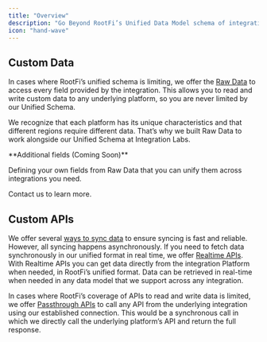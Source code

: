 ```yaml
---
title: "Overview"
description: "Go Beyond RootFi’s Unified Data Model schema of integrations to get full control over any data exposed by the integration."
icon: "hand-wave"
---
```


## Custom Data

In cases where RootFi’s unified schema is limiting, we offer the [Raw Data](/documentation/concepts/supplemental-data/raw-data) to access every field provided by the integration. This allows you to read and write custom data to any underlying platform, so you are never limited by our Unified Schema.

We recognize that each platform has its unique characteristics and that different regions require different data. That’s why we built Raw Data to work alongside our Unified Schema at Integration Labs.

<Info>
**Additional fields (Coming Soon)**

Defining your own fields from Raw Data that you can unify them across integrations you need.

Contact us to learn more.

</Info>

## Custom APIs

We offer several [ways to sync data](/documentation/concepts/sync-data/ways-to-sync) to ensure syncing is fast and reliable. However, all syncing happens asynchronously. If you need to fetch data synchronously in our unified format in real time, we offer [Realtime APIs](/documentation/concepts/supplemental-data/realtime-api). With Realtime APIs you can get data directly from the integration Platform when needed, in RootFi’s unified format. Data can be retrieved in real-time when needed in any data model that we support across any integration.

In cases where RootFi’s coverage of APIs to read and write data is limited, we offer [Passthrough APIs](/documentation/concepts/supplemental-data/passthrough-api) to call any API from the underlying integration using our established connection. This would be a synchronous call in which we directly call the underlying platform’s API and return the full response.
